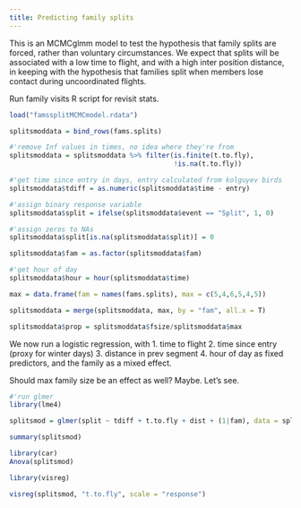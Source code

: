 ```yaml
---
title: Predicting family splits
---
```


This is an MCMCglmm model to test the hypothesis that family splits are forced, rather than voluntary circumstances. We expect that splits will be associated with a low time to flight, and with a high inter position distance, in keeping with the hypothesis that families split when members lose contact during uncoordinated flights.

Run family visits R script for revisit stats.

```r
load("famssplitMCMCmodel.rdata")
```

```r
splitsmoddata = bind_rows(fams.splits)

#'remove Inf values in times, no idea where they're from
splitsmoddata = splitsmoddata %>% filter(is.finite(t.to.fly),
                                         !is.na(t.to.fly))

#'get time since entry in days, entry calculated from kolguyev birds
splitsmoddata$tdiff = as.numeric(splitsmoddata$time - entry)

#'assign binary response variable
splitsmoddata$split = ifelse(splitsmoddata$event == "Split", 1, 0)

#'assign zeros to NAs
splitsmoddata$split[is.na(splitsmoddata$split)] = 0

splitsmoddata$fam = as.factor(splitsmoddata$fam)

#'get hour of day
splitsmoddata$hour = hour(splitsmoddata$time)
```


```r
max = data.frame(fam = names(fams.splits), max = c(5,4,6,5,4,5))

splitsmoddata = merge(splitsmoddata, max, by = "fam", all.x = T)

splitsmoddata$prop = splitsmoddata$fsize/splitsmoddata$max
```


We now run a logistic regression, with
1. time to flight
2. time since entry (proxy for winter days)
3. distance in prev segment
4. hour of day
as fixed predictors, and the family as a mixed effect.

Should max family size be an effect as well? Maybe. Let's see.


```r
#'run glmer
library(lme4)

splitsmod = glmer(split ~ tdiff + t.to.fly + dist + (1|fam), data = splitsmoddata, family = binomial)
```

```r
summary(splitsmod)

library(car)
Anova(splitsmod)
```


```r
library(visreg)

visreg(splitsmod, "t.to.fly", scale = "response")

```

